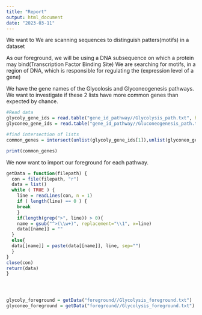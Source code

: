 ```yaml
---
title: "Report"
output: html_document
date: "2023-03-11"
---
```



We want to 
We are scanning sequences to distinguish patters(motifs) in a dataset


As our foreground, we will be using a DNA subsequence on which a protein may bind(Transcription Factor Binding Site)
We are searching for motifs, in a region of DNA, which is responsible for regulating the (expression level of a gene)








We have the gene names of the Glycolosis and Glyconeogenesis pathways.
We want to investigate if these 2 lists have more common genes than expected by chance.

```r

#Read data 
glycoly_gene_ids = read.table("gene_id_pathway//Glycolysis_path.txt", header=TRUE, sep ="\n")
glyconeo_gene_ids = read.table("gene_id_pathway//Gluconeogenesis_path.txt", header=TRUE, sep="\n")

#find intersection of lists
common_genes = intersect(unlist(glycoly_gene_ids[1]),unlist(glyconeo_gene_ids[1]))

print(common_genes)


```

We now want to import our foreground for each pathway.


```r

getData = function(filepath) {
  con = file(filepath, "r")
  data = list()
  while ( TRUE ) {
    line = readLines(con, n = 1)
    if ( length(line) == 0 ) {
    break
    }
    if(length(grep(">", line)) > 0){
    name = gsub("^>(\\w+)", replacement="\\1", x=line)
    data[[name]] = ""
  }
  else{
  data[[name]] = paste(data[[name]], line, sep="")
  }
}
close(con)
return(data)
}




glycoly_foreground = getData("foreground//Glycolysis_foreground.txt")
glyconeo_foreground = getData("foreground//Glycolysis_foreground.txt")
```









